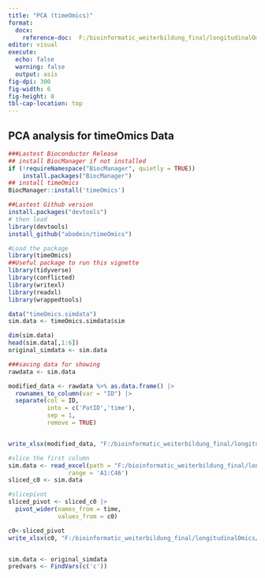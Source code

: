 ```yaml
---
title: "PCA (timeOmics)"
format: 
  docx:
    reference-doc:  F:/bioinformatic_weiterbildung_final/longitudinalOmics/project/word_template.docx
editor: visual
execute: 
  echo: false
  warning: false
  output: asis
fig-dpi: 300
fig-width: 6
fig-height: 8
tbl-cap-location: top
---
```


## **PCA analysis for timeOmics Data**

```r
###Lastest Bioconductor Release
## install BiocManager if not installed
if (!requireNamespace("BiocManager", quietly = TRUE))
    install.packages("BiocManager")
## install timeOmics
BiocManager::install('timeOmics')

##Lastest Github version
install.packages("devtools")
# then load
library(devtools)
install_github("abodein/timeOmics")

#Load the package
library(timeOmics)
##Useful package to run this vignette
library(tidyverse)
library(conflicted)
library(writexl)
library(readxl)
library(wrappedtools)

```

```r
data("timeOmics.simdata")
sim.data <- timeOmics.simdata$sim

dim(sim.data) 
head(sim.data[,1:6])
original_simdata <- sim.data 

###saving data for showing
rawdata <- sim.data 

modified_data <- rawdata %>% as.data.frame() |> 
  rownames_to_column(var = "ID") |> 
  separate(col = ID,
           into = c('PatID','time'),
           sep = 1,
           remove = TRUE)


write_xlsx(modified_data, "F:/bioinformatic_weiterbildung_final/longitudinalOmics/Data/timeOmics_data.xlsx")

#slice the first column
sim.data <- read_excel(path = "F:/bioinformatic_weiterbildung_final/longitudinalOmics/Data/timeOmics_data.xlsx",
                 range = 'A1:C46')
sliced_c0 <- sim.data

#slicepivot
sliced_pivot <- sliced_c0 |>
  pivot_wider(names_from = time,
              values_from = c0)

c0<-sliced_pivot
write_xlsx(c0, "F:/bioinformatic_weiterbildung_final/longitudinalOmics/Data/c0.xlsx")


sim.data <- original_simdata
predvars <- FindVars(c('c'))

```
